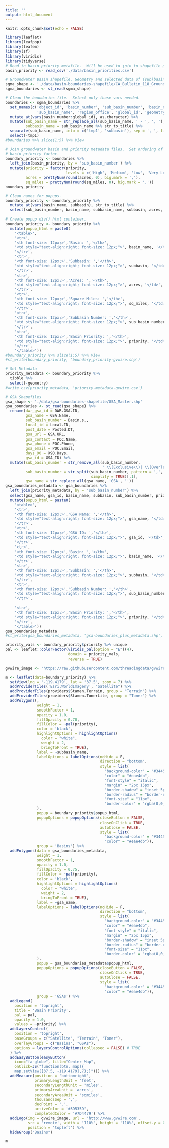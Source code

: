 ```yaml
---
title: ''
output: html_document
---
```


```r
knitr::opts_chunk$set(echo = FALSE)
```


```r
library(leaflet)
library(leafpop)
library(leafem)
library(sf)
library(viridis)
library(tidyverse)
# Read in basin priority metafile.  Will be used to join to shapefile geometry.
basin_priority <- read_csv('./data/basin_priorities.csv')

# Groundwater Basin shapefile. Geometry and selected data of (sub)basins.
sgma_shape <- './data/basin-boundaries-shapefile/CA_Bulletin_118_Groundwater_Basins.shp'
sgma_boundaries <- st_read(sgma_shape)

# Clean the boundaries file.  Select only those vars needed.
boundaries <- sgma_boundaries %>% 
  set_names(c('object_id', 'basin_number', 'sub_basin_number', 'basin_name', 
              'sub_basin_name', 'region_office', 'global_id', 'geometry')) %>% 
  mutate_at(vars(basin_number:global_id), as.character) %>%
  mutate(sub_basin_name = str_replace_all(sub_basin_name, ' - ', ', '),
         subbasin_name = sub_basin_name %>% str_to_title) %>% 
  separate(sub_basin_name, into = c('tmp1', 'subbasin'), sep = ', ', fill = 'left') %>% 
  select(-tmp1)
#boundaries %>% slice(1:5) %>% View

# Join groundwater basin and priority metadata files.  Set ordering of 
# basin priority factor.
boundary_priority <- boundaries %>% 
  left_join(basin_priority, by = 'sub_basin_number') %>% 
  mutate(priority = factor(priority, 
                           levels = c('High', 'Medium', 'Low', 'Very Low')),
         acres = prettyNum(round(acres, 0), big.mark = ','),
         sq_miles = prettyNum(round(sq_miles, 0), big.mark = ','))
boundary_priority         

# Clean names for popups.
boundary_priority <- boundary_priority %>% 
  mutate_at(vars(basin_name, subbasin), str_to_title) %>% 
  select(sub_basin_number, basin_name, subbasin_name, subbasin, acres, sq_miles, priority)

# Create popup div() html container.
boundary_priority <- boundary_priority %>% 
  mutate(popup_html = paste0(
    '<table>',
    '<tr>',
    '<th font-size: 12px;>','Basin: ','</th>',
    '<td style="text-align:right; font-size: 12px;">', basin_name, '</td>',
    '</tr>',
    '<tr>',
    '<th font-size: 12px;>','Subbasin: ','</th>',
    '<td style="text-align:right; font-size: 12px;">', subbasin, '</td>',
    '</tr>',
    '<tr>',
    '<th font-size: 12px;>','Acres: ','</th>',
    '<td style="text-align:right; font-size: 12px;">', acres, '</td>',
    '</tr>',
    '<tr>',
    '<th font-size: 12px;>','Square Miles: ','</th>',
    '<td style="text-align:right; font-size: 12px;">', sq_miles, '</td>',
    '</tr>',
    '<tr>',
    '<th font-size: 12px;>','Subbasin Number: ','</th>',
    '<td style="text-align:right; font-size: 12px;">', sub_basin_number, '</td>',
    '</tr>',
    '<tr>',
    '<th font-size: 12px;>','Basin Priority: ','</th>',
    '<td style="text-align:right; font-size: 12px;">', priority, '</td>',
    '</tr>',
    '</table>'))
#boundary_priority %>% slice(1:5) %>% View
#st_write(boundary_priority, 'boundary_priority-gvwire.shp')

# Set Metadata
priority_metadata <- boundary_priority %>%
  tibble %>% 
  select(-geometry)
#write_csv(priority_metadata, 'priority-metadata-gvwire.csv')

# GSA Shapefiles
gsa_shape <- './data/gsa-boundaries-shapefile/GSA_Master.shp'
gsa_boundaries <- st_read(gsa_shape) %>% 
  rename(dwr_gsa_id = DWR.GSA.ID, 
         gsa_name = GSA.Name,
         sub_basin_number = Basin.s.,
         local_id = Local.ID,
         post_date = Posted.DT,
         gsa_url = GSA.URL,
         gsa_contact = POC.Name,
         gsa_phone = POC.Phone,
         gsa_email = POC.Email,
         days_90 = X90.Days,
         gsa_id = GSA_ID) %>% 
  mutate(sub_basin_number = str_remove_all(sub_basin_number, 
                                           ' \\(Exclusive\\)| \\(Overlap\\)'),
         sub_basin_number = str_split(sub_basin_number, pattern = ',', 
                                      simplify = TRUE)[,1],
         gsa_name = str_replace_all(gsa_name, 'GSA', '')) 
gsa_boundaries_metadata <- gsa_boundaries %>% 
  left_join(priority_metadata, by = 'sub_basin_number') %>% 
  select(gsa_name, gsa_id, basin_name, subbasin, sub_basin_number, priority, geometry) %>% 
  mutate(popup_html = paste0(
    '<table>',
    '<tr>',
    '<th font-size: 12px;>','GSA Name: ','</th>',
    '<td style="text-align:right; font-size: 12px;">', gsa_name, '</td>',
    '</tr>',
    '<tr>',
    '<th font-size: 12px;>','GSA ID: ','</th>',
    '<td style="text-align:right; font-size: 12px;">', gsa_id, '</td>',
    '</tr>',
    '<tr>',
    '<th font-size: 12px;>','Basin: ','</th>',
    '<td style="text-align:right; font-size: 12px;">', basin_name, '</td>',
    '</tr>',
    '<tr>',
    '<th font-size: 12px;>','Subbasin: ','</th>',
    '<td style="text-align:right; font-size: 12px;">', subbasin, '</td>',
    '</tr>',
    '<tr>',
    '<th font-size: 12px;>','Subbasin Number: ','</th>',
    '<td style="text-align:right; font-size: 12px;">', sub_basin_number, '</td>',
    '</tr>',

    '<tr>',
    '<th font-size: 12px;>','Basin Priority: ','</th>',
    '<td style="text-align:right; font-size: 12px;">', priority, '</td>',
    '</tr>',
    '</table>'))
gsa_boundaries_metadata
#st_write(gsa_boundaries_metadata, 'gsa-boundaries_plus_metadata.shp', delete_layer = TRUE)

priority_vals <- boundary_priority$priority %>% unique
pal <- leaflet::colorFactor(viridis_pal(option = "E")(4), 
                            domain = priority_vals,
                            reverse = TRUE)

gvwire_image <- 'https://raw.githubusercontent.com/threadingdata/gvwire-sgma-gsa-leaflet-map/master/www/gvwire.png'

m <- leaflet(data=boundary_priority) %>% 
  setView(lng = '-119.4179', lat = '37.5', zoom = 7) %>% 
  addProviderTiles('Esri.WorldImagery', "Satellite") %>% 
  addProviderTiles(providers$Stamen.Terrain, group = "Terrain") %>%
  addProviderTiles(providers$Stamen.TonerLite, group = "Toner") %>%
  addPolygons(,
              weight = 1, 
              smoothFactor = 1,
              opacity = 1.0, 
              fillOpacity = 0.70,
              fillColor = ~pal(priority),
              color = 'black',
              highlightOptions = highlightOptions(
                color = "white", 
                weight = 2,
                bringToFront = TRUE),
              label = ~subbasin_name,
              labelOptions = labelOptions(noHide = F, 
                                          direction = "bottom",
                                          style = list(
                                            "background-color" = "#34455f",
                                            "color" = "#eae4db",
                                            "font-style" = "italic",
                                            "margin" = "2px 15px",
                                            "border-shadow" = "inset 5px 4px 3px -2px rgba(254, 254, 254, 0.4)",
                                            "border-radius" = "border-radius: 22px",
                                            "font-size" = "11px",
                                            "border-color" = "rgba(0,0,0,0.5)")
              ),
              popup = boundary_priority$popup_html,
              popupOptions = popupOptions(closeButton = FALSE, 
                                          closeOnClick = TRUE, 
                                          autoClose = FALSE,
                                          style = list(
                                            "background-color" = "#34455f",
                                            "color" = "#eae4db")),
              group = 'Basins') %>%
  addPolygons(data = gsa_boundaries_metadata,
              weight = 1, 
              smoothFactor = 1,
              opacity = 1.0, 
              fillOpacity = 0.75,
              fillColor = ~pal(priority),
              color = 'black',
              highlightOptions = highlightOptions(
                color = "white", 
                weight = 2,
                bringToFront = TRUE),
              label = ~gsa_name,
              labelOptions = labelOptions(noHide = F, 
                                          direction = "bottom",
                                          style = list(
                                            "background-color" = "#34455f",
                                            "color" = "#eae4db",
                                            "font-style" = "italic",
                                            "margin" = "2px 15px",
                                            "border-shadow" = "inset 5px 4px 3px -2px rgba(254, 254, 254, 0.4)",
                                            "border-radius" = "border-radius: 22px",
                                            "font-size" = "11px",
                                            "border-color" = "rgba(0,0,0,0.5)")
              ),
              popup = gsa_boundaries_metadata$popup_html,
              popupOptions = popupOptions(closeButton = FALSE, 
                                          closeOnClick = TRUE, 
                                          autoClose = FALSE,
                                          style = list(
                                            "background-color" = "#34455f",
                                            "color" = "#eae4db")),
              group = 'GSAs') %>% 
  addLegend(
    position = 'topright',
    title = 'Basin Priority',
    pal = pal,
    opacity = 1.0, 
    values = ~priority) %>% 
  addLayersControl(
    position = 'topright',
    baseGroups = c("Satellite", "Terrain", "Toner"),
    overlayGroups = c("Basins", "GSAs"),
    options = layersControlOptions(collapsed = FALSE) # TRUE
  ) %>% 
  addEasyButton(easyButton(
    icon="fa-globe", title="Center Map",
    onClick=JS("function(btn, map){ 
    map.setView([37.5, -119.4179],7);}"))) %>%
  addMeasure(position = 'bottomright',
             primaryLengthUnit = 'feet',
             secondaryLengthUnit = 'miles',
             primaryAreaUnit = 'acres',
             secondaryAreaUnit = 'sqmiles',
             thousandsSep = ',',
             decPoint = '.',
             activeColor = '#3D535D',
             completedColor = '#7D4479') %>% 
  addLogo(img = gvwire_image, url = 'http://www.gvwire.com',
          src = 'remote', width = '110%', height = '110%', offset.y = 0, 
          position = 'topleft') %>% 
  hideGroup("Basins")
```

```r
m
```
